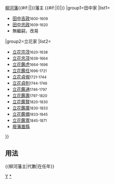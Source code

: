 {{Navbox
|bodyclass=hlist

|name=柳河藩主
|title={{#if:{{{1|}}}|{{{1|}}}|}}[[柳河藩]]{{#if:{{{2|}}}|{{{2|}}}|}}藩主 {{#if:{{{3|}}}|({{{3|}}})|}}
|group1=田中家
|list1=
*[[田中吉政]]<small>1600-1609</small>
*[[田中忠政]]<small>1609-1620</small>
*無繼嗣，改易
|group2=立花家
|list2=
*[[立花宗茂]]<small>1620-1638</small>
*[[立花忠茂]]<small>1639-1664</small>
*[[立花鑑虎]]<small>1664-1696</small>
*[[立花鑑任]]<small>1696-1721</small>
*[[立花貞俶]]<small>1721-1744</small>
*[[立花貞則]]<small>1744-1746</small>
*[[立花鑑通]]<small>1746-1797</small>
*[[立花鑑壽]]<small>1797-1820</small>
*[[立花鑑賢]]<small>1820-1830</small>
*[[立花鑑廣]]<small>1830-1833</small>
*[[立花鑑備]]<small>1833-1845</small>
*[[立花鑑寬]]<small>1845-1871</small>
*[[廢藩置縣]]
}}<noinclude>

== 用法 ==
<nowiki>{{柳河藩主|代數|在任年}}</nowiki>
[[Category:歷代藩主模板|Y]]
[[Category:柳河藩主|*]]
</noinclude>